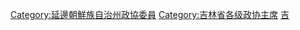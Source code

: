 [[Category:延邊朝鮮族自治州政協委員|Category:延邊朝鮮族自治州政協委員]]
[[Category:吉林省各级政协主席|Category:吉林省各级政协主席]]
[[Category:自治州政协主席|吉]]